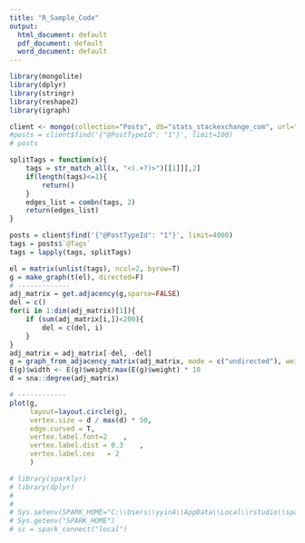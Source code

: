 ```yaml
---
title: "R_Sample_Code"
output:
  html_document: default
  pdf_document: default
  word_document: default
---
```

```r
library(mongolite)
library(dplyr)
library(stringr)
library(reshape2)
library(igraph)
```


```r
client <- mongo(collection="Posts", db="stats_stackexchange_com", url="mongodb://yida:yida@0.tcp.ngrok.io:14162/admin")
#posts = client$find('{"@PostTypeId": "1"}', limit=100)
# posts
```

```r

splitTags = function(x){
    tags = str_match_all(x, "<(.+?)>")[[1]][,2]
    if(length(tags)<=1){
        return()
    }
    edges_list = combn(tags, 2)
    return(edges_list)
}

posts = client$find('{"@PostTypeId": "1"}', limit=4000)
tags = posts$`@Tags`
tags = lapply(tags, splitTags)

el = matrix(unlist(tags), ncol=2, byrow=T)
g = make_graph(t(el), directed=F)
# -------------
adj_matrix = get.adjacency(g,sparse=FALSE)
del = c()
for(i in 1:dim(adj_matrix)[1]){
    if (sum(adj_matrix[i,])<200){
        del = c(del, i)
    }
}
adj_matrix = adj_matrix[-del, -del]
g = graph_from_adjacency_matrix(adj_matrix, mode = c("undirected"), weighted=TRUE)
E(g)$width <- E(g)$weight/max(E(g)$weight) * 10
d = sna::degree(adj_matrix)

# ------------
plot(g, 
     layout=layout.circle(g),
     vertex.size = d / max(d) * 50,
     edge.curved = T,
     vertex.label.font=2	,
     vertex.label.dist = 0.3	,
     vertex.label.cex	= 2
     )

```



```r
# library(sparklyr)
# library(dplyr)
# 
# 
# Sys.setenv(SPARK_HOME="C:\\Users\\yyin4\\AppData\\Local\\rstudio\\spark\\Cache\\spark-1.6.2-bin-hadoop2.6")
# Sys.getenv("SPARK_HOME")
# sc = spark_connect("local")
```





